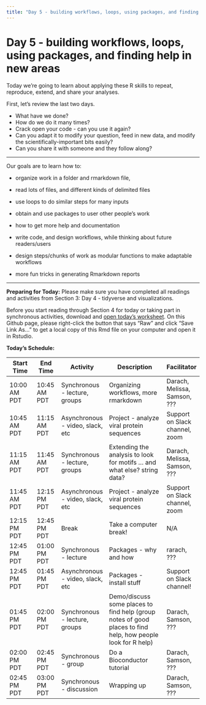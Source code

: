```yaml
---
title: "Day 5 - building workflows, loops, using packages, and finding help in new areas"
---
```


# Day 5 - building workflows, loops, using packages, and finding help in new areas

Today we're going to learn about applying these R 
skills to 
repeat, reproduce, extend, and share your analyses.

First, let's review the last two days.

<!-- exercise -->

- What have we done?
- How do we do it many times?
- Crack open your code - can you use it again?
- Can you adapt it to modify your question, 
  feed in new data, and modify the
  scientifically-important bits easily?
- Can you share it with someone and they follow
  along?

---

Our goals are to learn how to:

- organize work in a folder and rmarkdown file, 


- read lots of files, and different kinds of delimited files
- use loops to do similar steps for many inputs
- obtain and use packages to user other people's work
- how to get more help and documentation
- write code, and design workflows, while thinking about future readers/users
- design steps/chunks of work as modular functions to make adaptable workflows
- more fun tricks in generating Rmarkdown reports

---

**Preparing for Today:**
Please make sure you have completed all readings and activities from 
Section 3: Day 4 - tidyverse and visualizations. 

Before you start reading through Section 4 for today or taking part in
synchronous activities, download and [open today's
worksheet](https://github.com/darachm/dll-r/blob/main/worksheets/dll-r_Day5_Lab.Rmd).
On this Github page, please right-click the button that says "Raw" and click
"Save Link As..." to get a local copy of this Rmd file on your computer and
open it in Rstudio.

**Today's Schedule:**


| Start Time | End Time | Activity |   Description   | Facilitator |
| ------------- | ----------- | ------------- | ----------------------------- | --------------- |
| 10:00 AM PDT | 10:45 AM PDT | Synchronous - lecture, groups | Organizing workflows, more rmarkdown | Darach, Melissa, Samson, ??? |
| 10:45 AM PDT | 11:15 AM PDT | Asynchronous - video, slack, etc | Project - analyze viral protein sequences | Support on Slack channel, zoom |
| 11:15 AM PDT | 11:45 AM PDT | Synchronous - lecture, groups | Extending the analysis to look for motifs ... and what else? string data? | Darach, Melissa, Samson, ??? |
| 11:45 AM PDT | 12:15 PM PDT | Asynchronous - video, slack, etc | Project - analyze viral protein sequences | Support on Slack channel, zoom |
| 12:15 PM PDT | 12:45 PM PDT | Break | Take a computer break!  |  N/A  |
| 12:45 PM PDT | 01:00 PM PDT | Synchronous - lecture | Packages - why and how | rarach, ??? |
| 12:45 PM PDT | 01:45 PM PDT | Asynchronous - video, slack, etc | Packages - install stuff | Support on Slack channel! |
| 01:45 PM PDT | 02:00 PM PDT | Synchronous - lecture, groups | Demo/discuss some places to find help (group notes of good places to find help, how people look for R help) | Darach, Samson, ??? |
| 02:00 PM PDT | 02:45 PM PDT | Synchronous - group | Do a Bioconductor tutorial | Darach, Samson, ??? |
| 02:45 PM PDT | 03:00 PM PDT | Synchronous - discussion | Wrapping up | Darach, Samson, ??? |

<!-- -->

